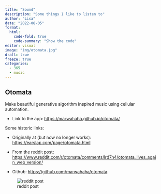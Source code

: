 ```yaml
---
title: "Sound"
description: "Some things I like to listen to"
author: "Lisa"
date: "2022-08-05"
format:
  html:
    code-fold: true
    code-summary: "Show the code"
editor: visual
image: "img/otomata.jpg"
draft: true
freeze: true
categories:
  - 365
  - music
---
```


## Otomata

Make beautiful generative algorithm inspired music using cellular automation.

-   Link to the app: <https://marwahaha.github.io/otomata/>

Some historic links:

-   Originally at (but now no longer works): <https://earslap.com/page/otomata.html>

-   From the reddit post: <https://www.reddit.com/r/otomata/comments/lrd7n4/otomata_lives_again_web_version/>

-   Github: <https://github.com/marwahaha/otomata>

![reddit post](img/otomata.jpg)
